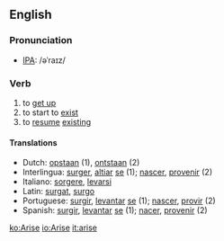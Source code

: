 ==English==
===Pronunciation===
*[[Wiktionary:Pronunciation_key|IPA]]: /əˈraɪz/

===Verb===
{{irregverb|'''to arise'''|'''[[arises]]'''|'''[[arose]]'''|'''[[arisen]]'''|'''[[arising]]'''}}
# to [[get up]]
# to start to [[exist]]
# to [[resume]] [[exist]]ing

====Translations====
*Dutch: [[opstaan]] (1), [[ontstaan]] (2)
*Interlingua: [[surger]], [[altiar]] [[se]] (1); [[nascer]], [[provenir]] (2)
*Italiano: [[sorgere]], [[levarsi]]
*Latin: [[surgat]], [[surgo]]
*Portuguese: [[surgir]], [[levantar]] [[se]] (1); [[nascer]], [[provir]] (2)
*Spanish: [[surgir]], [[levantar]] [[se]] (1); [[nacer]], [[provenir]] (2)

[[ko:Arise]]
[[io:Arise]]
[[it:arise]]